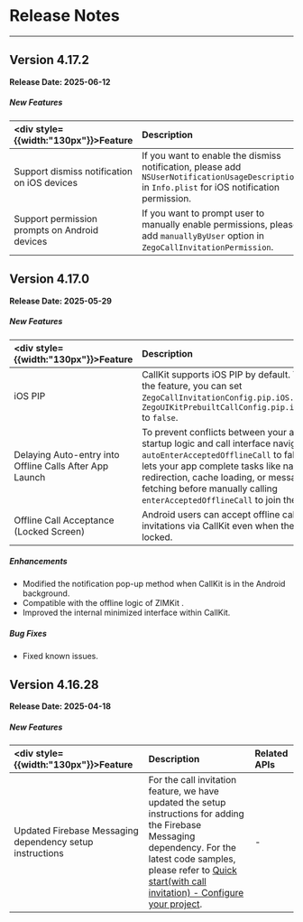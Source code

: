 # Release Notes

---


## Version 4.17.2 

**Release Date: 2025-06-12**

<h5>New Features</h5>

| <div style={{width:"130px"}}>Feature</div> | Description | Related APIs |
| :------------------------------------------ | :----------- | :------------ |
| Support dismiss notification on iOS devices | If you want to enable the dismiss notification, please add `NSUserNotificationUsageDescription` in `Info.plist` for iOS notification permission. | - |
| Support permission prompts on Android devices | If you want to prompt user to manually enable permissions, please add `manuallyByUser` option in `ZegoCallInvitationPermission`. | [ZegoCallInvitationPermission](https://pub.dev/documentation/zego_uikit_prebuilt_call/latest/zego_uikit_prebuilt_call/ZegoCallInvitationPermission.html#manuallyByUser) |


## Version 4.17.0

**Release Date: 2025-05-29**

<h5>New Features</h5>

| <div style={{width:"130px"}}>Feature</div> |Description | <div style={{width:"200px"}}>Related APIs</div> |
| :------------------- | :----------- | :----------------------------------- |
| iOS PIP | CallKit supports iOS PIP by default. To disable the feature, you can set `ZegoCallInvitationConfig.pip.iOS.support` or `ZegoUIKitPrebuiltCallConfig.pip.iOS.support` to `false`. | <ul><li>[ZegoCallInvitationConfig.pip.iOS.support](https://pub.dev/documentation/zego_uikit_prebuilt_call/latest/zego_uikit_prebuilt_call/ZegoCallInvitationPIPIOSConfig/support.html)</li><li>[ZegoUIKitPrebuiltCallConfig.pip.iOS.support](https://pub.dev/documentation/zego_uikit_prebuilt_call/latest/zego_uikit_prebuilt_call/ZegoCallPIPIOSConfig/support.html)</li></ul> |
| Delaying Auto-entry into Offline Calls After App Launch | To prevent conflicts between your app’s startup logic and call interface navigation, set `autoEnterAcceptedOfflineCall` to false. This lets your app complete tasks like navigation redirection, cache loading, or message fetching before manually calling `enterAcceptedOfflineCall` to join the call. | <ul><li>[ZegoCallInvitationOfflineConfig > autoEnterAcceptedOfflineCall](https://pub.dev/documentation/zego_uikit_prebuilt_call/latest/zego_uikit_prebuilt_call/ZegoCallInvitationOfflineConfig/autoEnterAcceptedOfflineCall.html)</li><li>[enterAcceptedOfflineCall](https://pub.dev/documentation/zego_uikit_prebuilt_call/latest/zego_uikit_prebuilt_call/ZegoUIKitPrebuiltCallInvitationService/enterAcceptedOfflineCall.html)</li></ul> |
| Offline Call Acceptance (Locked Screen) | Android users can accept offline call invitations via CallKit even when the screen is locked. | – |

<h5>Enhancements</h5>

- Modified the notification pop-up method when CallKit is in the Android background.
- Compatible with the offline logic of ZIMKit .
- Improved the internal minimized interface within CallKit.

<h5>Bug Fixes</h5>

- Fixed known issues.


## Version 4.16.28

**Release Date: 2025-04-18**

<h5>New Features</h5>

| <div style={{width:"130px"}}>Feature</div> | Description | Related APIs |
| :------------------------------------------ | :----------- | :------------ |
| Updated Firebase Messaging dependency setup instructions | For the call invitation feature, we have updated the setup instructions for adding the Firebase Messaging dependency. For the latest code samples, please refer to [Quick start(with call invitation) - Configure your project](./Quick%20start%20(with%20call%20invitation).mdx#configure-your-project). | - |